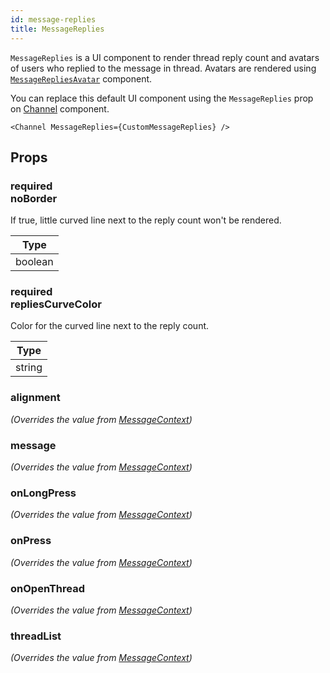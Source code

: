 ```yaml
---
id: message-replies
title: MessageReplies
---
```



`MessageReplies` is a UI component to render thread reply count and avatars of users who replied to the message in thread. Avatars are rendered using [`MessageRepliesAvatar`](../message-replies-avatar) component.

You can replace this default UI component using the `MessageReplies` prop on [Channel](../../core-components/channel) component.

```tsx
<Channel MessageReplies={CustomMessageReplies} />
```

## Props

### <div class="label required">required</div> **noBorder**

If true, little curved line next to the reply count won't be rendered.

| Type |
| - |
| boolean |

### <div class="label required">required</div> **repliesCurveColor**

Color for the curved line next to the reply count.

| Type |
| - |
| string |

### alignment

_(Overrides the value from [MessageContext](../../contexts/message-context))_

<Alignment />

### message

_(Overrides the value from [MessageContext](../../contexts/message-context))_

<MessageProp />

### onLongPress

_(Overrides the value from [MessageContext](../../contexts/message-context))_

<OnLongPress />

### onPress

_(Overrides the value from [MessageContext](../../contexts/message-context))_

<OnPress />

### onOpenThread

_(Overrides the value from [MessageContext](../../contexts/message-context))_

<OnOpenThread />

### threadList

_(Overrides the value from [MessageContext](../../contexts/message-context))_

<ThreadList />